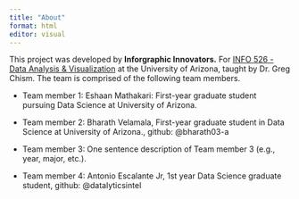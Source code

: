 ```yaml
---
title: "About"
format: html
editor: visual
---
```


This project was developed by **Inforgraphic Innovators.** For [INFO 526 - Data Analysis & Visualization](#0) at the University of Arizona, taught by Dr. Greg Chism. The team is comprised of the following team members.

-   Team member 1: Eshaan Mathakari: First-year graduate student pursuing Data Science at University of Arizona.

-   Team member 2: Bharath Velamala, First-year graduate student in Data Science at University of Arizona., github: @bharath03-a

-   Team member 3: One sentence description of Team member 3 (e.g., year, major, etc.).

-   Team member 4: Antonio Escalante Jr, 1st year Data Science graduate student, github: @datalyticsintel
